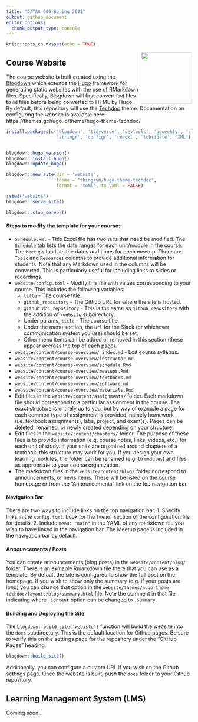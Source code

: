 ```yaml
---
title: "DATAA 606 Spring 2021"
output: github_document
editor_options: 
  chunk_output_type: console
---
```


```r
knitr::opts_chunk$set(echo = TRUE)
```

<a href='https://spring2021.data606.net'><img src='website/static/images/course_logo.png' align="right" height="138.5" /></a>

## Course Website

The course website is built created using the [Blogdown](https://bookdown.org/yihui/blogdown) which extends the [Hugo](https://gohugo.io) framework for generating static websites with the use of RMarkdown files. Specifically, Blogdown will first convert `Rmd` files to `md` files before being converted to HTML by Hugo. By default, this repository will use the [Techdoc](https://github.com/thingsym/hugo-theme-techdoc) theme. Documentation on configuring the website is available here: https://themes.gohugo.io/theme/hugo-theme-techdoc/

```r
install.packages(c('blogdown', 'tidyverse', 'devtools', 'ggweekly', 'rlang', 
				   'stringr', 'configr', 'readxl', 'lubridate', 'XML')


blogdown::hugo_version()
blogdown::install_hugo()
blogdown::update_hugo()
```


```r
blogdown::new_site(dir = 'website',
				   theme = "thingsym/hugo-theme-techdoc",
				   format = 'toml', to_yaml = FALSE)
```


```r
setwd('website')
blogdown::serve_site()
```

```r
blogdown::stop_server()
```


#### Steps to modify the template for your course:

* `Schedule.xml` - This Excel file has two tabs that need be modified. The `Schedule` tab lists the date ranges for each unit/module in the course. The `Meetups` tab lists the dates and times for each meetup. There are `Topic` and `Resources` columns to provide additional information for students. Note that any Markdown used in the columns will be converted. This is particularly useful for including links to slides or recordings.
* `website/config.toml` - Modify this file with values corresponding to your course. This includes the following variables:
	* `title` - The course title.
	* `github_repository` - The Github URL for where the site is hosted.
	* `github_doc_repository` - This is the same as `github_repository` with the addition of `/website` subdirectory.
	* Under params, `title` - The course title.
	* Under the menu section, the `url` for the Slack (or whichever communication system you use) should be set.
	* Other menu items can be added or removed in this section (these appear accross the top of each page).
* `website/content/course-overview/_index.md` - Edit course syllabus.
* `website/content/course-overview/instructor.md`
* `website/content/course-overview/schedule.Rmd`
* `website/content/course-overview/meetups.Rmd`
* `website/content/course-overview/textbooks.md`
* `website/content/course-overview/software.md`
* `website/content/course-overview/materials.Rmd`
* Edit files in the `website/content/assignments/` folder. Each markdown file should correspond to a particular assignment in the course. The exact structure is entirely up to you, but by way of example a page for each common type of assignment is provided, namely homework (i.e. textbook assignments), labs, project, and exam(s). Pages can be deleted, renamed, or newly created depending on your structure.
* Edit files in the `website/content/chapters/` folder. The purpose of these files is to provide information (e.g. course notes, links, videos, etc.) for each unit of study. If your units are organized around chapters of a textbook, this structure may work for you. If you design your own learning modules, the folder can be renamed (e.g. to `modules`) and files as appropriate to your course organization.
* The markdown files in the `website/content/blog/` folder correspond to announcements, or news items. These will be listed on the course homepage or from the "Announcements" link on the top navigation bar.

#### Navigation Bar

There are two ways to include links on the top navigation bar. 
1. Specify links in the `config.toml`. Look for the `[menu]` section of the configuration file for details.
2. Include `menu: "main"` in the YAML of any markdown file you wish to have linked in the navigation bar. The Meetup page is included in the navigation bar by default.

#### Announcements / Posts

You can create announcements (blog posts) in the `website/content/blog/` folder. There is an exmaple Rmarkdown file there that you can use as a template. By default the site is configured to show the full post on the homepage. If you wish to show only the summary (e.g. if your posts are long) you can change that option in the `website/themes/hugo-theme-techdoc/layouts/blog/summary.html` file. Note the comment in that file indicating where `.Content` option can be changed to `.Summary`.

#### Building and Deploying the Site

The `blogdown::build_site('webiste')` function will build the website into the `docs` subdirectory. This is the default location for Github pages. Be sure to verify this on the settings page for the repository under the "GitHub Pages" heading.

```r
blogdown::build_site()
```

Additionally, you can configure a custom URL if you wish on the Github settings page. Once the website is built, push the `docs` folder to your Github repository.


## Learning Management System (LMS)

Coming soon...
